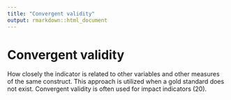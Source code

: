 ```yaml
---
title: "Convergent validity"
output: rmarkdown::html_document
---
```


# Convergent validity

How closely the indicator is related to  other variables and other measures of the  same  construct. This approach is utilized  when a gold standard does not  exist.  Convergent validity is often used for  impact indicators (20).
